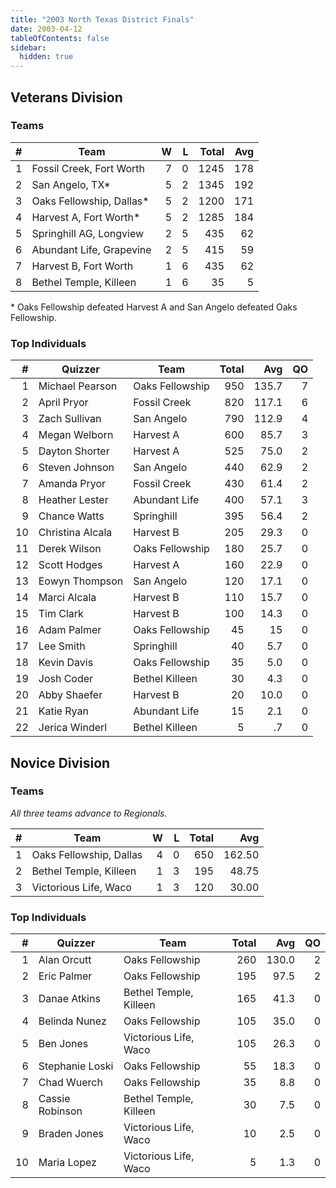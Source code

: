 ```yaml
---
title: "2003 North Texas District Finals"
date: 2003-04-12
tableOfContents: false
sidebar:
  hidden: true
---
```


## Veterans Division

### Teams

|    # | Team                     |    W |    L | Total |  Avg |
| ---: | ------------------------ | ---: | ---: | ----: | ---: |
|    1 | Fossil Creek, Fort Worth |    7 |    0 |  1245 |  178 |
|    2 | San Angelo, TX*          |    5 |    2 |  1345 |  192 |
|    3 | Oaks Fellowship, Dallas* |    5 |    2 |  1200 |  171 |
|    4 | Harvest A, Fort Worth*   |    5 |    2 |  1285 |  184 |
|    5 | Springhill AG, Longview  |    2 |    5 |   435 |   62 |
|    6 | Abundant Life, Grapevine |    2 |    5 |   415 |   59 |
|    7 | Harvest B, Fort Worth    |    1 |    6 |   435 |   62 |
|    8 | Bethel Temple, Killeen   |    1 |    6 |    35 |    5 |

\* Oaks Fellowship defeated Harvest A and San Angelo defeated Oaks Fellowship.

### Top Individuals

|    # | Quizzer          | Team            | Total |   Avg |   QO |
| ---: | ---------------- | --------------- | ----: | ----: | ---: |
|    1 | Michael Pearson  | Oaks Fellowship |   950 | 135.7 |    7 |
|    2 | April Pryor      | Fossil Creek    |   820 | 117.1 |    6 |
|    3 | Zach Sullivan    | San Angelo      |   790 | 112.9 |    4 |
|    4 | Megan Welborn    | Harvest A       |   600 |  85.7 |    3 |
|    5 | Dayton Shorter   | Harvest A       |   525 |  75.0 |    2 |
|    6 | Steven Johnson   | San Angelo      |   440 |  62.9 |    2 |
|    7 | Amanda Pryor     | Fossil Creek    |   430 |  61.4 |    2 |
|    8 | Heather Lester   | Abundant Life   |   400 |  57.1 |    3 |
|    9 | Chance Watts     | Springhill      |   395 |  56.4 |    2 |
|   10 | Christina Alcala | Harvest B       |   205 |  29.3 |    0 |
|   11 | Derek Wilson     | Oaks Fellowship |   180 |  25.7 |    0 |
|   12 | Scott Hodges     | Harvest A       |   160 |  22.9 |    0 |
|   13 | Eowyn Thompson   | San Angelo      |   120 |  17.1 |    0 |
|   14 | Marci Alcala     | Harvest B       |   110 |  15.7 |    0 |
|   15 | Tim Clark        | Harvest B       |   100 |  14.3 |    0 |
|   16 | Adam Palmer      | Oaks Fellowship |    45 |    15 |    0 |
|   17 | Lee Smith        | Springhill      |    40 |   5.7 |    0 |
|   18 | Kevin Davis      | Oaks Fellowship |    35 |   5.0 |    0 |
|   19 | Josh Coder       | Bethel Killeen  |    30 |   4.3 |    0 |
|   20 | Abby Shaefer     | Harvest B       |    20 |  10.0 |    0 |
|   21 | Katie Ryan       | Abundant Life   |    15 |   2.1 |    0 |
|   22 | Jerica Winderl   | Bethel Killeen  |     5 |    .7 |    0 |

## Novice Division

### Teams

*All three teams advance to Regionals.*

|    # | Team                    |    W |    L | Total |    Avg |
| ---: | ----------------------- | ---: | ---: | ----: | -----: |
|    1 | Oaks Fellowship, Dallas |    4 |    0 |   650 | 162.50 |
|    2 | Bethel Temple, Killeen  |    1 |    3 |   195 |  48.75 |
|    3 | Victorious Life, Waco   |    1 |    3 |   120 |  30.00 |

### Top Individuals

|    # | Quizzer         | Team                   | Total |   Avg |   QO |
| ---: | --------------- | ---------------------- | ----: | ----: | ---: |
|    1 | Alan Orcutt     | Oaks Fellowship        |   260 | 130.0 |    2 |
|    2 | Eric Palmer     | Oaks Fellowship        |   195 |  97.5 |    2 |
|    3 | Danae Atkins    | Bethel Temple, Killeen |   165 |  41.3 |    0 |
|    4 | Belinda Nunez   | Oaks Fellowship        |   105 |  35.0 |    0 |
|    5 | Ben Jones       | Victorious Life, Waco  |   105 |  26.3 |    0 |
|    6 | Stephanie Loski | Oaks Fellowship        |    55 |  18.3 |    0 |
|    7 | Chad Wuerch     | Oaks Fellowship        |    35 |   8.8 |    0 |
|    8 | Cassie Robinson | Bethel Temple, Killeen |    30 |   7.5 |    0 |
|    9 | Braden Jones    | Victorious Life, Waco  |    10 |   2.5 |    0 |
|   10 | Maria Lopez     | Victorious Life, Waco  |     5 |   1.3 |    0 |


